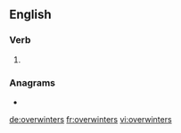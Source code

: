 ==English==

===Verb===
{{head|en|verb form}}

# {{en-third-person singular of|overwinter}}

===Anagrams===
* {{l|en|winterovers}}

[[de:overwinters]]
[[fr:overwinters]]
[[vi:overwinters]]